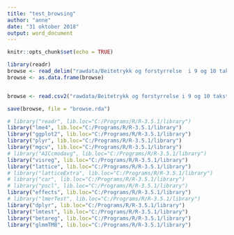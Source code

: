 ```yaml
---
title: "test_browsing"
author: "anne"
date: "31 oktober 2018"
output: word_document
---
```


```r
knitr::opts_chunk$set(echo = TRUE)
```



```r
library(readr)
browse <- read_delim("rawdata/Beitetrykk og forstyrrelse  i 9 og 10 takst pa artsgruppeniva.csv", ";", escape_double = FALSE, locale = locale(decimal_mark = ","), na = "NA", trim_ws = TRUE)
browse <- as.data.frame(browse)


browse <- read.csv2("rawdata/Beitetrykk og forstyrrelse i 9 og 10 takst pa artsgruppeniva.csv", sep = ";", dec = ",")

save(browse, file = "browse.rda")

```



```r
# library("readr", lib.loc="C:/Programs/R/R-3.5.1/library")
library("lme4", lib.loc="C:/Programs/R/R-3.5.1/library")
library("ggplot2", lib.loc="C:/Programs/R/R-3.5.1/library")
library("plyr", lib.loc="C:/Programs/R/R-3.5.1/library")
library("mgcv", lib.loc="C:/Programs/R/R-3.5.1/library")
# library("AICcmodavg", lib.loc="C:/Programs/R/R-3.5.1/library")
library("visreg", lib.loc="C:/Programs/R/R-3.5.1/library")
library("lattice", lib.loc="C:/Programs/R/R-3.5.1/library")
# library("latticeExtra", lib.loc="C:/Programs/R/R-3.5.1/library")
# library("car", lib.loc="C:/Programs/R/R-3.5.1/library")
# library("pscl", lib.loc="C:/Programs/R/R-3.5.1/library")
library("effects", lib.loc="C:/Programs/R/R-3.5.1/library")
# library("lmerTest", lib.loc="C:/Programs/R/R-3.5.1/library")
library("dplyr", lib.loc="C:/Programs/R/R-3.5.1/library")
library("lmtest", lib.loc="C:/Programs/R/R-3.5.1/library")
library("betareg", lib.loc="C:/Programs/R/R-3.5.1/library")
library("glmmTMB", lib.loc="C:/Programs/R/R-3.5.1/library")


```

